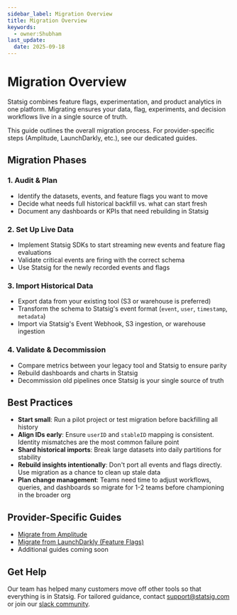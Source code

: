 ```yaml
---
sidebar_label: Migration Overview
title: Migration Overview
keywords:
  - owner:Shubham
last_update:
  date: 2025-09-18
---
```


# Migration Overview

Statsig combines feature flags, experimentation, and product analytics in one platform. Migrating ensures your data, flag, experiments, and decision workflows live in a single source of truth.

This guide outlines the overall migration process. For provider-specific steps (Amplitude, LaunchDarkly, etc.), see our dedicated guides.

## Migration Phases

### 1. Audit & Plan

- Identify the datasets, events, and feature flags you want to move
- Decide what needs full historical backfill vs. what can start fresh
- Document any dashboards or KPIs that need rebuilding in Statsig

### 2. Set Up Live Data

- Implement Statsig SDKs to start streaming new events and feature flag evaluations
- Validate critical events are firing with the correct schema
- Use Statsig for the newly recorded events and flags

### 3. Import Historical Data

- Export data from your existing tool (S3 or warehouse is preferred)
- Transform the schema to Statsig's event format (`event`, `user`, `timestamp`, `metadata`)
- Import via Statsig's Event Webhook, S3 ingestion, or warehouse ingestion

### 4. Validate & Decommission

- Compare metrics between your legacy tool and Statsig to ensure parity
- Rebuild dashboards and charts in Statsig
- Decommission old pipelines once Statsig is your single source of truth

## Best Practices

- **Start small**: Run a pilot project or test migration before backfilling all history
- **Align IDs early**: Ensure `userID` and `stableID` mapping is consistent. Identity mismatches are the most common failure point
- **Shard historical imports**: Break large datasets into daily partitions for stability
- **Rebuild insights intentionally**: Don't port all events and flags directly. Use migration as a chance to clean up stale data
- **Plan change management**: Teams need time to adjust workflows, queries, and dashboards so migrate for 1-2 teams before championing in the broader org

## Provider-Specific Guides

- [Migrate from Amplitude](/guides/migrate-from-amplitude)
- [Migrate from LaunchDarkly (Feature Flags)](/guides/migrate-from-launchdarkly)
- Additional guides coming soon

## Get Help

Our team has helped many customers move off other tools so that everything is in Statsig. For tailored guidance, contact [support@statsig.com](mailto:support@statsig.com) or join our [slack community](https://statsig.com/slack).